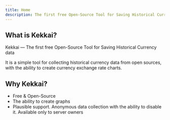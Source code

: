 ```yaml
---
title: Home
description: The first free Open-Source Tool for Saving Historical Currency data
---
```


## What is Kekkai?
Kekkai — The first free Open-Source Tool for Saving Historical Currency data

It is a simple tool for collecting historical currency data from open sources, 
with the ability to create currency exchange rate charts.

## Why Kekkai?

- Free & Open-Source
- The ability to create graphs
- Plausible support. Anonymous data collection with the ability to disable it. Available only to server owners
